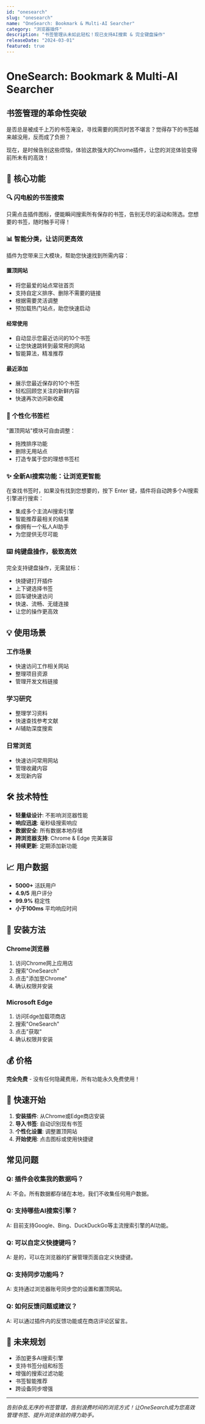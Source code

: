 ```yaml
---
id: "onesearch"
slug: "onesearch"
name: "OneSearch: Bookmark & Multi-AI Searcher"
category: "浏览器插件"
description: "书签管理从未如此轻松！现已支持AI搜索 & 完全键盘操作"
releaseDate: "2024-03-01"
featured: true
---
```


# OneSearch: Bookmark & Multi-AI Searcher

## 书签管理的革命性突破

是否总是被成千上万的书签淹没，寻找需要的网页时苦不堪言？觉得存下的书签越来越没用，反而成了负担？

现在，是时候告别这些烦恼，体验这款强大的Chrome插件，让您的浏览体验变得前所未有的高效！

## 🚀 核心功能

### 🔍 闪电般的书签搜索
只需点击插件图标，便能瞬间搜索所有保存的书签，告别无尽的滚动和筛选。您想要的书签，随时触手可得！

### 📊 智能分类，让访问更高效
插件为您带来三大模块，帮助您快速找到所需内容：

#### 置顶网站
- 将您最爱的站点常驻首页
- 支持自定义排序、删除不需要的链接
- 根据需要灵活调整
- 预加载热门站点，助您快速启动

#### 经常使用
- 自动显示您最近访问的10个书签
- 让您快速跳转到最常用的网站
- 智能算法，精准推荐

#### 最近添加
- 展示您最近保存的10个书签
- 轻松回顾您关注的新鲜内容
- 快速再次访问新收藏

### 🎨 个性化书签栏
"置顶网站"模块可自由调整：
- 拖拽排序功能
- 删除无用站点
- 打造专属于您的理想书签栏

### ✨ 全新AI搜索功能：让浏览更智能
在查找书签时，如果没有找到您想要的，按下 Enter 键，插件将自动跨多个AI搜索引擎进行搜索：
- 集成多个主流AI搜索引擎
- 智能推荐最相关的结果
- 像拥有一个私人AI助手
- 为您提供无尽可能

### ⌨️ 纯键盘操作，极致高效
完全支持键盘操作，无需鼠标：
- 快捷键打开插件
- 上下键选择书签
- 回车键快速访问
- 快速、流畅、无缝连接
- 让您的操作更高效

## 💡 使用场景

### 工作场景
- 快速访问工作相关网站
- 整理项目资源
- 管理开发文档链接

### 学习研究
- 整理学习资料
- 快速查找参考文献
- AI辅助深度搜索

### 日常浏览
- 快速访问常用网站
- 管理收藏内容
- 发现新内容

## 🛠 技术特性

- **轻量级设计**: 不影响浏览器性能
- **响应迅速**: 毫秒级搜索响应
- **数据安全**: 所有数据本地存储
- **跨浏览器支持**: Chrome & Edge 完美兼容
- **持续更新**: 定期添加新功能

## 📈 用户数据

- **5000+** 活跃用户
- **4.9/5** 用户评分
- **99.9%** 稳定性
- **小于100ms** 平均响应时间

## 🔧 安装方法

### Chrome浏览器

1. 访问Chrome网上应用店
2. 搜索"OneSearch"
3. 点击"添加至Chrome"
4. 确认权限并安装

### Microsoft Edge

1. 访问Edge加载项商店
2. 搜索"OneSearch"
3. 点击"获取"
4. 确认权限并安装

## 💰 价格

**完全免费** - 没有任何隐藏费用，所有功能永久免费使用！

## 🎯 快速开始

1. **安装插件**: 从Chrome或Edge商店安装
2. **导入书签**: 自动识别现有书签
3. **个性化设置**: 调整置顶网站
4. **开始使用**: 点击图标或使用快捷键

## 常见问题

### Q: 插件会收集我的数据吗？
A: 不会。所有数据都存储在本地，我们不收集任何用户数据。

### Q: 支持哪些AI搜索引擎？
A: 目前支持Google、Bing、DuckDuckGo等主流搜索引擎的AI功能。

### Q: 可以自定义快捷键吗？
A: 是的，可以在浏览器的扩展管理页面自定义快捷键。

### Q: 支持同步功能吗？
A: 支持通过浏览器账号同步您的设置和置顶网站。

### Q: 如何反馈问题或建议？
A: 可以通过插件内的反馈功能或在商店评论区留言。

## 🚀 未来规划

- 添加更多AI搜索引擎
- 支持书签分组和标签
- 增强的搜索过滤功能
- 书签智能推荐
- 跨设备同步增强

---

*告别杂乱无序的书签管理，告别浪费时间的浏览方式！让OneSearch成为您高效管理书签、提升浏览体验的得力助手。*